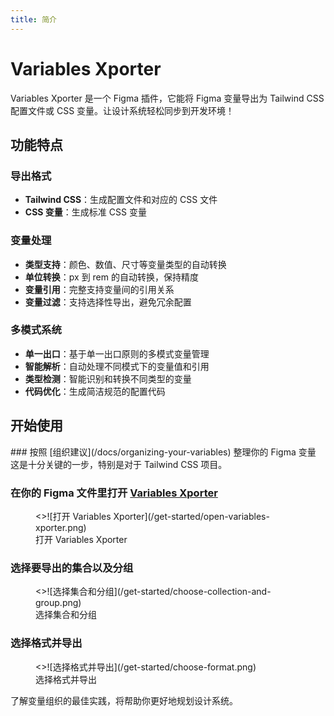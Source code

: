 ```yaml
---
title: 简介
---
```



# Variables Xporter

Variables Xporter 是一个 Figma 插件，它能将 Figma 变量导出为 Tailwind CSS 配置文件或 CSS 变量。让设计系统轻松同步到开发环境！

## 功能特点

### 导出格式
- **Tailwind CSS**：生成配置文件和对应的 CSS 文件
- **CSS 变量**：生成标准 CSS 变量

### 变量处理
- **类型支持**：颜色、数值、尺寸等变量类型的自动转换
- **单位转换**：px 到 rem 的自动转换，保持精度
- **变量引用**：完整支持变量间的引用关系
- **变量过滤**：支持选择性导出，避免冗余配置

### 多模式系统
- **单一出口**：基于单一出口原则的多模式变量管理
- **智能解析**：自动处理不同模式下的变量值和引用
- **类型检测**：智能识别和转换不同类型的变量
- **代码优化**：生成简洁规范的配置代码

## 开始使用
<Steps>
### 按照 [组织建议](/docs/organizing-your-variables) 整理你的 Figma 变量
这是十分关键的一步，特别是对于 Tailwind CSS 项目。


### 在你的 Figma 文件里打开 [Variables Xporter](https://www.figma.com/community/plugin/1255188943883240897)


<figure className="mt-6 max-w-[400px]">
  <>![打开 Variables Xporter](/get-started/open-variables-xporter.png)</>
  <figcaption>
    打开 Variables Xporter
  </figcaption>
</figure>


### 选择要导出的集合以及分组

<figure className="mt-6 max-w-[400px]">
  <>![选择集合和分组](/get-started/choose-collection-and-group.png)</>
  <figcaption>
    选择集合和分组
  </figcaption>
</figure>

### 选择格式并导出

<figure className="mt-6 max-w-[400px]">
  <>![选择格式并导出](/get-started/choose-format.png)</>
  <figcaption>
    选择格式并导出
  </figcaption>
</figure>
</Steps>


<Callout type="info">
了解变量组织的最佳实践，将帮助你更好地规划设计系统。
</Callout>
